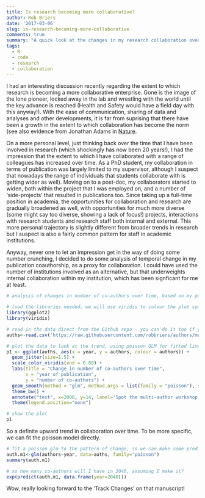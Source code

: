 ```yaml
---
title: Is research becoming more collaborative?
author: Rob Briers
date: '2017-03-06'
slug: is-research-becoming-more-collaborative
comments: true
summary: "A quick look at the changes in my research collaboration over time"
tags:
  - R
  - code
  - research
  - collaboration
---
```

I had an interesting discussion recently regarding the extent to which research is becoming a more collaborative enterprise. Gone is the image of the lone pioneer, locked away in the lab and wrestling with the world until the key advance is reached (Health and Safety would have a field day with this anyway!). With the ease of communication, sharing of data and analyses and other developments, it is far from suprising that there have been a growth in the extent to which collaboration has become the norm (see also evidence from Jonathan Adams in [Nature](http://www.nature.com/nature/journal/v490/n7420/full/490335a.html).

On a more personal level, just thinking back over the time that I have been involved in research (which shockingly has now been 20 years!), I had the impression that the extent to which I have collaborated with a range of colleagues has increased over time. As a PhD student, my collaboration in terms of publication was largely limited to my supervisor, although I suspect that nowadays the range of individuals that students collaborate with is getting wider as well). Moving on to a post-doc, my collaborators started to widen, both within the project that I was employed on, and a number of 'side-projects' that resulted in publications too. Since taking up a full-time position in academia, the opportunities for collaboration and research are gradually broadened as well, with opportunities for much more diverse (some might say too diverse, showing a lack of focus!) projects, interactions with research students and research staff both internal and external. This more personal trajectory is slightly different from broader trends in research but I suspect is also a fairly common pattern for staff in academic institutions.

Anyway, never one to let an impression get in the way of doing some number crunching, I decided to do some analysis of temporal change in my publication coauthorship, as a proxy for collaboration. I could have used the number of institutions involved as an alternative, but that underweights internal collaboration within my institution, which has been signficant for me at least.

```r
# analysis of changes in number of co-authors over time, based on my publication history

# load the libraries needed, we will use viridis to colour the plot symbols
library(ggplot2)
library(viridis)

# read in the data direct from the Github repo - you can do it too if you want!
auths<-read.csv('https://raw.githubusercontent.com/robbriers/authors/master/coauthors.csv', header=TRUE)

# plot the data to look at the trend, using poisson GLM for fitted line
p1 <- ggplot(auths, aes(x = year, y = authors, colour = authors)) +
  geom_jitter(size=1.5) +
  scale_color_viridis(end = 0.80) +
  labs(title = "Change in number of co-authors over time",
       x = "year of publication",
       y = "number of co-authors") +
  geom_smooth(method = "glm", method.args = list(family = "poisson"), se = TRUE) +
  theme_bw() +
  annotate("text", x=2006, y=14, label="Spot the multi-author workshop paper") +
  theme(legend.position="none")

# show the plot
p1
```
So a definite upward trend in collaboration over time. To be more specific, we can fit the poisson model directly.
```r

# fit a poisson glm to the pattern of change, so we can make some predictions
auth.m1<-glm(authors~year, data=auths, family="poisson")
summary(auth.m1)

# so how many co-authors will I have in 2040, assuming I make it?
exp(predict(auth.m1, data.frame(year=2040)))
```
Wow, really looking forward to the 'Track Changes' on that manuscript!